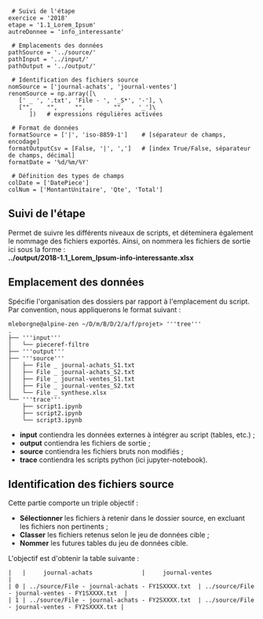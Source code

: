 <source lang="python3">
 # Suivi de l'étape
exercice = '2018'
etape = '1.1_Lorem_Ipsum'
autreDonnee = 'info_interessante'
 
 # Emplacements des données
pathSource = '../source/'
pathInput = '../input/'
pathOutput = '../output/'

 # Identification des fichiers source
nomSource = ['journal-achats', 'journal-ventes']
renomSource = np.array([\
   [' _ ', '.txt', 'File - ', '_S*', '-'], \
   ["",    "",     "",        "",    '_']\
      ])   # expressions régulières activées

 # Format de données
formatSource = ['|', 'iso-8859-1']    # [séparateur de champs, encodage]
formatOutputCsv = [False, '|', ',']   # [index True/False, séparateur de champs, décimal]
formatDate = '%d/%m/%Y'

 # Définition des types de champs
colDate = ['DatePiece']
colNum = ['MontantUnitaire', 'Qte', 'Total']
</source>

== Suivi de l'étape ==

Permet de suivre les différents niveaux de scripts, et déteminera également le nommage des fichiers exportés.
Ainsi, on nommera les fichiers de sortie ici sous la forme : <br>
'''../output/2018-1.1_Lorem_Ipsum-info-interessante.xlsx'''

== Emplacement des données ==

Spécifie l'organisation des dossiers par rapport à l'emplacement du script. <br>
Par convention, nous appliquerons le format suivant :
<source>
mleborgne@alpine-zen ~/D/m/B/D/2/a/f/projet> '''tree'''
.
├── '''input'''
│   └── pieceref-filtre
├── '''output'''
├── '''source'''
│   ├── File _ journal-achats_S1.txt
│   ├── File _ journal-achats_S2.txt
│   ├── File _ journal-ventes_S1.txt
│   ├── File _ journal-ventes_S2.txt
│   └── File _ synthese.xlsx
└── '''trace'''
    ├── script1.ipynb
    ├── script2.ipynb
    └── script3.ipynb
</source>

* '''input''' contiendra les données externes à intégrer au script (tables, etc.) ;
* '''output''' contiendra les fichiers de sortie ;
* '''source''' contiendra les fichiers bruts non modifiés ;
* '''trace''' contiendra les scripts python (ici jupyter-notebook).

== Identification des fichiers source ==

Cette partie comporte un triple objectif :
* '''Sélectionner''' les fichiers à retenir dans le dossier source, en excluant les fichiers non pertinents ;
* '''Classer''' les fichiers retenus selon le jeu de données cible ;
* '''Nommer''' les futures tables du jeu de données cible.

L'objectif est d'obtenir la table suivante :
<source>
|   |     journal-achats              |     journal-ventes              |
| 0 | ../source/File - journal-achats - FY1SXXXX.txt  | ../source/File - journal-ventes - FY1SXXXX.txt  |
| 1 | ../source/File - journal-achats - FY2SXXXX.txt  | ../source/File - journal-ventes - FY2SXXXX.txt |
</source>
